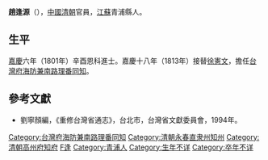 '''趙逢源'''（{{bd|？||？||}}），[[中國|中國]][[清朝|清朝]]官員，[[江蘇省_(清)|江蘇]]青浦縣人。

==生平==
[[嘉慶|嘉慶]]六年（1801年）辛酉恩科進士。嘉慶十八年（1813年）接替[[徐憲文|徐憲文]]，擔任[[台灣府|台灣府]][[台灣府海防兼南路理番同知|海防兼南路理番同知]]。

==參考文獻==
*劉寧顏編，《重修台灣省通志》，台北市，台灣省文獻委員會，1994年。

{{start box}}
{{s-off}}
{{s-before|[[徐憲文|徐憲文]]}}
{{s-title|[[福建省_(清)|福建]][[台灣府海防兼南路理番同知|台灣府海防兼南路理番同知]]|1813年上任}}
{{s-after|[[洪煌|洪煌]]}}
{{succession box|葉紹棻|宋沼|[[福建省_(清)|福建]][[永春州|永春州]][[知州|知州]]|[[嘉慶|嘉慶]]二十一－二十五年<br />（1816－1820年）}}
{{succession box|[[戴錫綸|戴錫綸]]|百順|[[廣東省_(清)|廣東]][[高州府|高州府]][[知府|知府]]|[[嘉慶|嘉慶]]二十四年－[[道光|道光]]二年<br />（1819－1822年）}}
{{succession box|百順|鄧墉|[[廣東省_(清)|廣東]][[高州府|高州府]][[知府|知府]]|[[道光|道光]]二年－三年<br />（1822－1823年）}}
{{end box}}

{{嘉慶六年辛酉恩科殿試金榜}}
{{DEFAULTSORT:Z}}
[[Category:台灣府海防兼南路理番同知|Category:台灣府海防兼南路理番同知]]
[[Category:清朝永春直隶州知州|Category:清朝永春直隶州知州]]
[[Category:清朝高州府知府|Category:清朝高州府知府]]
[[Category:趙姓|F逢]]
[[Category:青浦人|Category:青浦人]]
[[Category:生年不详|Category:生年不详]]
[[Category:卒年不详|Category:卒年不详]]